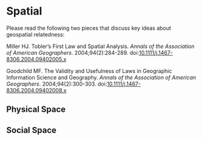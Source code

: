 # Spatial

Please read the following two pieces that discuss key ideas about geospatial relatedness:

Miller HJ. Tobler’s First Law and Spatial Analysis. _Annals of the Association of American Geographers_. 2004;94(2):284-289. doi:[10.1111/j.1467-8306.2004.09402005.x](https://doi.org/10.1111/j.1467-8306.2004.09402005.x)

Goodchild MF. The Validity and Usefulness of Laws in Geographic Information Science and Geography. _Annals of the Association of American Geographers_. 2004;94(2):300-303. doi:[10.1111/j.1467-8306.2004.09402008.x](https://doi.org/10.1111/j.1467-8306.2004.09402008.x)

## Physical Space

## Social Space


